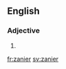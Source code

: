 ==English==

===Adjective===
{{head|en|adjective comparative form}}

# {{en-comparative of|zany}}

[[fr:zanier]]
[[sv:zanier]]